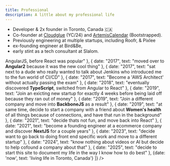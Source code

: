 ```yaml
---
title: Professional
description: A little about my professional life
---
```



- Developer & 2x founder in Toronto, Canada 🇨🇦
- Co-founder at [Cloudglue](https://cloudglue.dev) (YC/24) and [ArtemisCalendar](https://artemiscalendar.com) (Bootstrapped). 
- Previously engineering at multiple startups, including Roofr, & Pixlee
- ex-founding engineer at Bird&Be, 
- early stint as a tech consultant at Slalom.

<Accordions>
  <Accordion title="A little career timeline" defaultOpen>
  <Timeline items={[
    { date: "2011", text: "Start studying Computer Engineering at the University of Toronto" },
    { date: "2012", text: "Do something dumb and do a free internship at a startup with Ruby on Rails" },
    { date: "2014", text: "Take a year off school to work at a telecom startup doing Java" },
    { date: "2016", text: "Graduate and start working as a front end developer, doing <strong>AngularJS</strong>, before React was popular" },
    { date: "2017", text: "moved over to <strong>Angular2</strong> because it was the new cool thing" },
    { date: "2017", text: "sat next to a dude who really wanted to talk about Jenkins who introduced me to the fun world of CI/CD" },
    { date: "2017", text: "Become a 'AWS Architect' without actually passing the exam" },
    { date: "2018", text: "eventually discovered <strong>TypeScript</strong>, switched from Angular to React" },
    { date: "2019", text: "Join an exicting new startup for exactly 4 weeks before being laid off because they ran out of money" },
    { date: "2019", text: "Join a different company and move into <strong>BackboneJS</strong> as a result" },
    { date: "2019", text: "at same time, decide to start a company with a friend about <strong>Women's health</strong> of all things because of connections, and have that run in the background" },
    { date: "2021", text: "decide thats not fun, and move back into React" },
    { date: "2021", text: "become a founding engineer at a ecommerce company and discover <strong>NextJS</strong> for a couple years" },
    { date: "2023", text: "decide want to go back to doing front end specific work and move to a different startup" },
    { date: "2024", text: "know nothing about videos or AI but decide to help cofound a company about that" },
    { date: "2025", text: "decide to start this site to document my life in the way I know how to do best" },
    {date: 'now', text: 'living life in Toronto, Canada'}
  ]} />
  </Accordion>
</Accordions>